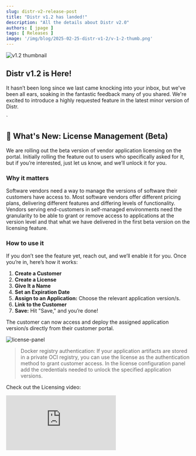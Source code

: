 ```yaml
---
slug: distr-v2-release-post
title: "Distr v1.2 has landed!"
description: "All the details about Distr v2.0"
authors: [ jpage ]
tags: [ Releases ]
image: '/img/blog/2025-02-25-distr-v1-2/v-1-2-thumb.png'
---
```


![v1.2 thumbnail](/img/blog/2025-02-25-distr-v1-2/v-1-2-thumb.png)

## Distr v1.2 is Here!

It hasn’t been long since we last came knocking into your inbox, but we've been all ears, soaking in the fantastic feedback many of you shared. We're excited to introduce a highly requested feature in the latest minor version of Distr.

<!-- truncate -->`

## 🚀 What's New: License Management (Beta)

We are rolling out the beta version of vendor application licensing on the portal. Initially rolling the feature out to users who specifically asked for it, but if you’re interested, just let us know, and we’ll unlock it for you.

### Why it matters

Software vendors need a way to manage the versions of software their customers have access to. Most software vendors offer different pricing plans, delivering different features and differing levels of functionality. Vendors serving end-customers in self-managed environments need the granularity to be able to grant or remove access to applications at the version level and that what we have delivered in the first beta version on the licensing feature.

### How to use it

If you don’t see the feature yet, reach out, and we’ll enable it for you. Once you’re in, here’s how it works:

1.  **Create a Customer**   
2.  **Create a License**   
3.  **Give It a Name**   
4.  **Set an Expiration Date**  
5.  **Assign to an Application:** Choose the relevant application version/s. 
6.  **Link to the Customer** 
7.  **Save:** Hit "Save," and you’re done!
    
The customer can now access and deploy the assigned application version/s directly from their customer portal.

![license-panel](/img/blog/2025-02-25-distr-v1-2/license-panel.png)

> Docker registry authentication: If your application artifacts are stored in a private OCI registry, you can use the license as the authentication method to grant customer access. In the license configuration panel add the credentials needed to unlock the specified application versions.

Check out the Licensing video: 

<div style={{ position: 'relative', width: '100%', paddingTop: '56.25%' }}>
    <iframe 
        sandbox="allow-same-origin allow-scripts allow-popups allow-forms allow-downloads allow-storage-access-by-user-activation"
        frameBorder="0"
        title="embed"
        loading="lazy"
        src="https://www.youtube.com/embed/qh-ewkWxRj4?modestbranding=1"
        allowFullScreen
        style={{ 
            position: 'absolute',
            top: 0,
            left: 0,
            width: '100%', 
            height: '100%', 
            border: 'none'
        }}
    />
</div>

Want to access the Beta Licensing feature? Request access at support@glasskube.com

### What’s Coming Next

Here’s what you can expect to see next

-   Artifact Management with security checks 🚛

If you don’t already, be sure to follow us on LinkedIn to stay up to date on the latest Distr news.

### Join the Conversation

We’d love to hear your thoughts on this release! Share your feedback, ideas, or questions:

-   Join the [Discord server](https://discord.gg/STk5Z3nFmT)
-   [Book a demo call](https://cal.glasskube.com/team/gk/demo?duration=30)
-   Reach out on [LinkedIn](https://www.linkedin.com/company/glasskube)

### Thank You!

Thank you for being part of the Distr community. We’re excited to continue building the best Open Source Software Distribution Platform together.